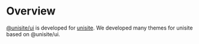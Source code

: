 
<Meta title="overview" />

# Overview

[@unisite/ui]() is developed for [unisite](https://github.com/blackcater/unisite). We developed many themes for unisite based on @unisite/ui.

